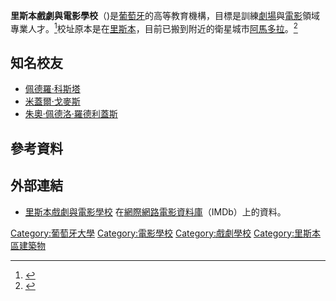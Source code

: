 '''里斯本戲劇與電影學校'''（{{lang-pt|Escola Superior de Teatro e Cinema}})是[[葡萄牙|葡萄牙]]的高等教育機構，目標是訓練[[劇場_(藝術)|劇場]]與[[電影|電影]]領域專業人才。<ref>{{Cite web |url=http://www.estc.ipl.pt/ |title=Website |access-date=2016-01-21 |archive-date=2021-04-16 |archive-url=https://web.archive.org/web/20210416180743/https://www.estc.ipl.pt/ |dead-url=no }}</ref>校址原本是在[[里斯本|里斯本]]，目前已搬到附近的衛星城市[[阿馬多拉|阿馬多拉]]。<ref>{{Cite web |url=http://lisbon.angloinfo.com/information/lifestyle/entertainment/english-language-cinema/ |title=存档副本 |access-date=2016-01-21 |archive-date=2016-03-04 |archive-url=https://web.archive.org/web/20160304082149/http://lisbon.angloinfo.com/information/lifestyle/entertainment/english-language-cinema/ |dead-url=no }}</ref>

== 知名校友 ==
*[[佩德羅·科斯塔|佩德羅·科斯塔]]
*[[米蓋爾·戈麥斯|米蓋爾·戈麥斯]]
*[[朱奧·佩德洛·羅德利蓋斯|朱奧·佩德洛·羅德利蓋斯]]

== 參考資料 ==
{{Reflist}}

== 外部連結 ==
*[http://www.imdb.com/company/co0022668/ 里斯本戲劇與電影學校] {{Wayback|url=http://www.imdb.com/company/co0022668/ |date=20160315034327 }}在[[網際網路電影資料庫|網際網路電影資料庫]]（IMDb）上的資料。

{{DEFAULTSORT:Lisbon Theatre and Film School}}
[[Category:葡萄牙大學|Category:葡萄牙大學]]
[[Category:電影學校|Category:電影學校]]
[[Category:戲劇學校|Category:戲劇學校]]
[[Category:里斯本區建築物|Category:里斯本區建築物]]